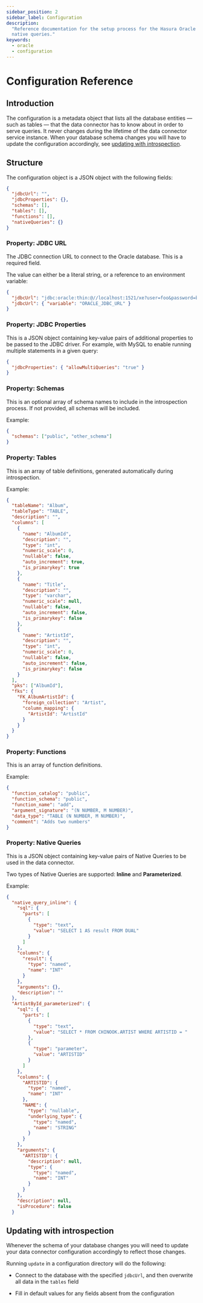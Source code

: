 ```yaml
---
sidebar_position: 2
sidebar_label: Configuration
description:
  "Reference documentation for the setup process for the Hasura Oracle connector, including connection URI details, and
  native queries."
keywords:
  - oracle
  - configuration
---
```


# Configuration Reference

## Introduction

The configuration is a metadata object that lists all the database entities — such as tables — that the data connector
has to know about in order to serve queries. It never changes during the lifetime of the data connector service
instance. When your database schema changes you will have to update the configuration accordingly, see
[updating with introspection](#updating-with-introspection).

## Structure

The configuration object is a JSON object with the following fields:

```json
{
  "jdbcUrl": "",
  "jdbcProperties": {},
  "schemas": [],
  "tables": [],
  "functions": [],
  "nativeQueries": {}
}
```

### Property: JDBC URL

The JDBC connection URL to connect to the Oracle database. This is a required field.

The value can either be a literal string, or a reference to an environment variable:

```json
{
  "jdbcUrl": "jdbc:oracle:thin:@//localhost:1521/xe?user=foo&password=bar",
  "jdbcUrl": { "variable": "ORACLE_JDBC_URL" }
}
```

### Property: JDBC Properties

This is a JSON object containing key-value pairs of additional properties to be passed to the JDBC driver. For example,
with MySQL to enable running multiple statements in a given query:

```json
{
  "jdbcProperties": { "allowMultiQueries": "true" }
}
```

### Property: Schemas

This is an optional array of schema names to include in the introspection process. If not provided, all schemas will be
included.

Example:

```json
{
  "schemas": ["public", "other_schema"]
}
```

### Property: Tables

This is an array of table definitions, generated automatically during introspection.

Example:

```json
{
  "tableName": "Album",
  "tableType": "TABLE",
  "description": "",
  "columns": [
    {
      "name": "AlbumId",
      "description": "",
      "type": "int",
      "numeric_scale": 0,
      "nullable": false,
      "auto_increment": true,
      "is_primarykey": true
    },
    {
      "name": "Title",
      "description": "",
      "type": "varchar",
      "numeric_scale": null,
      "nullable": false,
      "auto_increment": false,
      "is_primarykey": false
    },
    {
      "name": "ArtistId",
      "description": "",
      "type": "int",
      "numeric_scale": 0,
      "nullable": false,
      "auto_increment": false,
      "is_primarykey": false
    }
  ],
  "pks": ["AlbumId"],
  "fks": {
    "FK_AlbumArtistId": {
      "foreign_collection": "Artist",
      "column_mapping": {
        "ArtistId": "ArtistId"
      }
    }
  }
}
```

### Property: Functions

This is an array of function definitions.

Example:

```json
{
  "function_catalog": "public",
  "function_schema": "public",
  "function_name": "add",
  "argument_signature": "(N NUMBER, M NUMBER)",
  "data_type": "TABLE (N NUMBER, M NUMBER)",
  "comment": "Adds two numbers"
}
```

### Property: Native Queries

This is a JSON object containing key-value pairs of Native Queries to be used in the data connector.

Two types of Native Queries are supported: **Inline** and **Parameterized**.

Example:

```json
{
  "native_query_inline": {
    "sql": {
      "parts": [
        {
          "type": "text",
          "value": "SELECT 1 AS result FROM DUAL"
        }
      ]
    },
    "columns": {
      "result": {
        "type": "named",
        "name": "INT"
      }
    },
    "arguments": {},
    "description": ""
  },
  "ArtistById_parameterized": {
    "sql": {
      "parts": [
        {
          "type": "text",
          "value": "SELECT * FROM CHINOOK.ARTIST WHERE ARTISTID = "
        },
        {
          "type": "parameter",
          "value": "ARTISTID"
        }
      ]
    },
    "columns": {
      "ARTISTID": {
        "type": "named",
        "name": "INT"
      },
      "NAME": {
        "type": "nullable",
        "underlying_type": {
          "type": "named",
          "name": "STRING"
        }
      }
    },
    "arguments": {
      "ARTISTID": {
        "description": null,
        "type": {
          "type": "named",
          "name": "INT"
        }
      }
    },
    "description": null,
    "isProcedure": false
  }
```

## Updating with introspection

Whenever the schema of your database changes you will need to update your data connector configuration accordingly to
reflect those changes.

Running `update` in a configuration directory will do the following:

- Connect to the database with the specified `jdbcUrl`, and then overwrite all data in the `tables` field

- Fill in default values for any fields absent from the configuration
